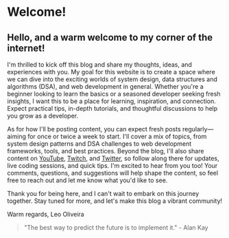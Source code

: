 # Welcome!

## Hello, and a warm welcome to my corner of the internet!

I'm thrilled to kick off this blog and share my thoughts, ideas, and experiences with you.
My goal for this website is to create a space where we can dive into the exciting worlds of system design, data structures and algorithms (DSA),
and web development in general. Whether you're a beginner looking to learn the basics or a seasoned developer seeking fresh insights,
I want this to be a place for learning, inspiration, and connection. Expect practical tips, in-depth tutorials,
and thoughtful discussions to help you grow as a developer.

As for how I'll be posting content, you can expect fresh posts regularly—aiming for once or twice a week to start.
I'll cover a mix of topics, from system design patterns and DSA challenges to web development frameworks, tools, and best practices.
Beyond the blog, I'll also share content on [YouTube](https://www.youtube.com/@leooliveirax), [Twitch](https://www.twitch.tv/leooliveirax),
and [Twitter](https://x.com/leooliveira_x), so follow along there for updates, live coding sessions, and quick tips.
I'm excited to hear from you too!
Your comments, questions, and suggestions will help shape the content, so feel free to reach out and let me know what you'd like to see.

Thank you for being here, and I can't wait to embark on this journey together. Stay tuned for more, and let's make this blog a vibrant community!

Warm regards, Leo Oliveira

> "The best way to predict the future is to implement it." - Alan Kay
